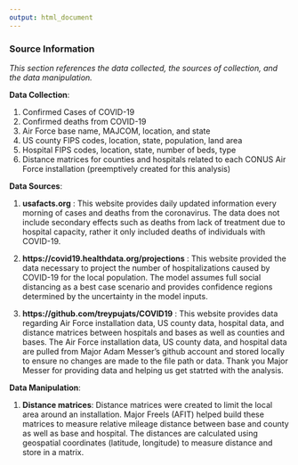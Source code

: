 ```yaml
---
output: html_document
---
```



### Source Information
*This section references the data collected, the sources of collection, and the data manipulation.*  

**Data Collection**: 

1. Confirmed Cases of COVID-19
2. Confirmed deaths from COVID-19
3. Air Force base name, MAJCOM, location, and state
4. US county FIPS codes, location, state, population, land area
5. Hospital FIPS codes, location, state, number of beds, type
6. Distance matrices for counties and hospitals related to each CONUS Air Force installation (preemptively created for this analysis)

**Data Sources**: 

1. **usafacts.org** : This website provides daily updated information every morning of cases and deaths from the coronavirus. The data does not include secondary effects such as deaths from lack of treatment due to hospital capacity, rather it only included deaths of individuals with COVID-19. 

2. **https://covid19.healthdata.org/projections** : This website provided the data necessary to project the number of hospitalizations caused by COVID-19 for the local population. The model assumes full social distancing as a best case scenario and provides confidence regions determined by the uncertainty in the model inputs. 

3. **https://github.com/treypujats/COVID19** : This website provides data regarding Air Force installation data, US county data, hospital data, and distance matrices between hospitals and bases as well as counties and bases. The Air Force installation data, US county data, and hospital data are pulled from Major Adam Messer's github account and stored locally to ensure no changes are made to the file path or data. Thank you Major Messer for providing data and helping us get statrted with the analysis. 

**Data Manipulation**: 

1. **Distance matrices**: Distance matrices were created to limit the local area around an installation. Major Freels (AFIT) helped build these matrices to measure relative mileage distance between base and county as well as base and hospital. The distances are calculated using geospatial coordinates (latitude, longitude) to measure distance and store in a matrix.

